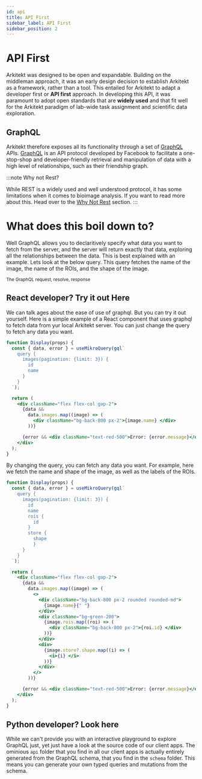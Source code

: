 ```yaml
---
id: api
title: API First
sidebar_label: API First
sidebar_position: 2
---
```



# API First

Arkitekt was designed to be open and expandable. Building on the middleman approach, it
was an early design decision to establish Arkitekt as a framework, rather than a tool. This
entailed for Arkitekt to adapt a developer first or **API first** approach. In developing this
API, it was paramount to adopt open standards that are **widely used** and that fit well for the
Arkitekt paradigm of lab-wide task assignment and scientific data exploration.

## GraphQL

Arkitekt therefore exposes all its functionality through a set of [GraphQL](https://graphql.org/) APIs. [GraphQL](https://graphql.org/) is an
API protocol developed by Facebook to facilitate a one-stop-shop and developer-friendly
retrieval and manipulation of data with a high level of relationships, such as their friendship
graph. 

:::note Why not Rest?

While REST is a widely used and well understood protocol, it has some limitations when it comes to
bioimage analysis. If you want to read more about this. Head over to the [Why Not Rest](/docs/design/why-not/rest) section.
:::


# What does this boil down to?

Well GraphQL allows you to declaritively specify what data you want to fetch from the server, and the server will return exactly that data, exploring
all the relationships between the data. This is best explained with an example. Lets look at the
below query. This query fetches the name of the image, the name of the ROIs, and the shape of the image.

<div className="mt-2 w-20">
<Image img={thumbnail} />

<div className="text-gray-400 mb-2">
<small>The GraphQL request, resolve, response  </small>
</div>
</div>




## React developer? Try it out Here

We can talk ages about the ease of use of graphql. But you can try it out yourself. Here is a simple example of a React component that uses graphql to fetch data from yur local Arkitekt server.
You can just change the query to fetch any data you want.

```jsx live
function Display(props) {
  const { data, error } = useMikroQuery(gql`
    query {
      images(pagination: {limit: 3}) {
        id
        name
      }
    }
  `);

  return (
    <div className="flex flex-col gap-2">
      {data &&
        data.images.map((image) => (
          <div className="bg-back-800 px-2">{image.name} </div>
        ))}

      {error && <div className="text-red-500">Error: {error.message}</div>}
    </div>
  );
}
```

By changing the query, you can fetch any data you want. For example, here we fetch the name and shape of the image, as well as the labels of the ROIs.

```jsx live
function Display(props) {
  const { data, error } = useMikroQuery(gql`
    query {
      images(pagination: {limit: 3}) {
        id
        name
        rois {
          id
        }
        store {
          shape
          }
      }
    }
  `);

  return (
    <div className="flex flex-col gap-2">
      {data &&
        data.images.map((image) => (
          <>
            <div className="bg-back-800 px-2 rounded rounded-md">
              {image.name}{" "}
            </div>
            <div className="bg-green-200">
              {image.rois.map((roi) => (
                <div className="bg-back-800 px-2">{roi.id} </div>
              ))}
            </div>
            <div>
              {image.store?.shape.map((i) => (
                <i>{i} </i>
              ))}
            </div>
          </>
        ))}

      {error && <div className="text-red-500">Error: {error.message}</div>}
    </div>
  );
}
```

## Python developer? Look here

While we can't provide you with an interactive playground to explore GraphQL just, yet
just have a look at the source code of our client apps. The ominious `api` folder that you
find in all our client apps is actually entirely generated from the GraphQL schema, that you
find in the `schema` folder. This means you can generate your own typed queries and mutations
from the schema.

